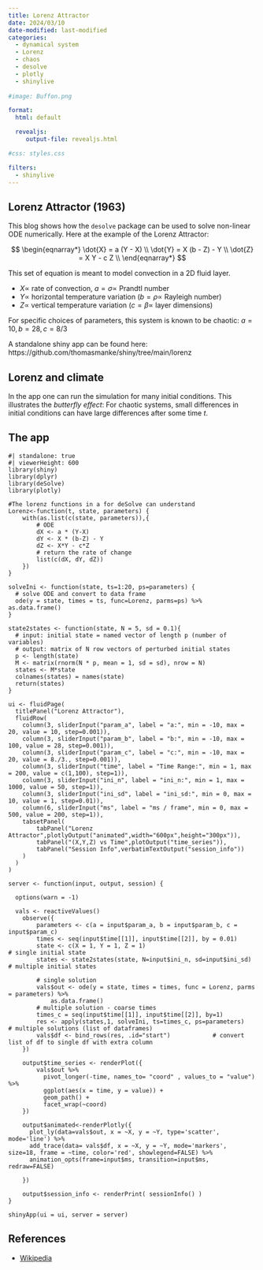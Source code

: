```yaml
---
title: Lorenz Attractor
date: 2024/03/10
date-modified: last-modified
categories: 
  - dynamical system
  - Lorenz
  - chaos
  - desolve
  - plotly
  - shinylive
  
#image: Buffon.png

format:
  html: default

  revealjs:
     output-file: revealjs.html 

#css: styles.css

filters:
  - shinylive
---
```


## Lorenz Attractor (1963)

This blog shows how the `desolve` package can be used to solve non-linear ODE numerically.
Here at the example of the Lorenz Attractor:

$$
\begin{eqnarray*}
\dot{X} = a (Y - X) \\
\dot{Y} = X (b - Z) - Y \\
\dot{Z} = X Y - c Z \\
\end{eqnarray*}
$$

This set of equation is meant to model convection in a 2D fluid layer.

- $X \propto$ rate of convection,  $a = \sigma \propto$ Prandtl number
- $Y \propto$ horizontal temperature variation ($b = \rho \propto$ Rayleigh number)
- $Z \propto$ vertical temperature variation ($c = \beta \propto$ layer dimensions)

For specific choices of parameters, this system is known to be chaotic: $a=10, b=28, c=8/3$

A standalone shiny app can be found here: https://github.com/thomasmanke/shiny/tree/main/lorenz

## Lorenz and climate 

In the app one can run the simulation for many initial conditions.
This illustrates the *butterfly effect*: For chaotic systems, small differences in initial conditions 
can have large differences after some time $t$.

## The app
```shinylive-r
#| standalone: true
#| viewerHeight: 600
library(shiny)
library(dplyr)
library(deSolve)
library(plotly)

#The lorenz functions in a for deSolve can understand
Lorenz<-function(t, state, parameters) {
    with(as.list(c(state, parameters)),{
        # ODE
        dX <- a * (Y-X)
        dY <- X * (b-Z) - Y
        dZ <- X*Y - c*Z        
        # return the rate of change
        list(c(dX, dY, dZ))
    })
}

solveIni <- function(state, ts=1:20, ps=parameters) {
  # solve ODE and convert to data frame
  ode(y = state, times = ts, func=Lorenz, parms=ps) %>% as.data.frame()
}

state2states <- function(state, N = 5, sd = 0.1){
  # input: initial state = named vector of length p (number of variables)
  # output: matrix of N row vectors of perturbed initial states
  p <- length(state)
  M <- matrix(rnorm(N * p, mean = 1, sd = sd), nrow = N)
  states <- M*state
  colnames(states) = names(state)
  return(states)
}

ui <- fluidPage( 
  titlePanel("Lorenz Attractor"),
  fluidRow(
    column(3, sliderInput("param_a", label = "a:", min = -10, max = 20, value = 10, step=0.001)),
    column(3, sliderInput("param_b", label = "b:", min = -10, max = 100, value = 28, step=0.001)),
    column(3, sliderInput("param_c", label = "c:", min = -10, max = 20, value = 8./3., step=0.001)),
    column(3, sliderInput("time", label = "Time Range:", min = 1, max = 200, value = c(1,100), step=1)),
    column(3, sliderInput("ini_n", label = "ini_n:", min = 1, max = 1000, value = 50, step=1)),
    column(3, sliderInput("ini_sd", label = "ini_sd:", min = 0, max = 10, value = 1, step=0.01)),
    column(6, sliderInput("ms", label = "ms / frame", min = 0, max = 500, value = 200, step=1)),
    tabsetPanel(
        tabPanel("Lorenz Attractor",plotlyOutput("animated",width="600px",height="300px")),
        tabPanel("(X,Y,Z) vs Time",plotOutput("time_series")),
        tabPanel("Session Info",verbatimTextOutput("session_info"))
    )
  )
)

server <- function(input, output, session) {

  options(warn = -1) 
  
  vals <- reactiveValues()
    observe({
        parameters <- c(a = input$param_a, b = input$param_b, c = input$param_c)
        times <- seq(input$time[[1]], input$time[[2]], by = 0.01)
        state <- c(X = 1, Y = 1, Z = 1)                                    # single initial state
        states <- state2states(state, N=input$ini_n, sd=input$ini_sd)      # multiple initial states

        # single solution
        vals$out <- ode(y = state, times = times, func = Lorenz, parms = parameters) %>%
            as.data.frame()
        # multiple solution - coarse times
        times_c = seq(input$time[[1]], input$time[[2]], by=1)   
        res <- apply(states,1, solveIni, ts=times_c, ps=parameters)   # multiple solutions (list of dataframes)
        vals$df <- bind_rows(res, .id="start")            # convert list of df to single df with extra column
    })

    output$time_series <- renderPlot({
        vals$out %>% 
          pivot_longer(-time, names_to= "coord" , values_to = "value") %>%
          ggplot(aes(x = time, y = value)) +
          geom_path() +
          facet_wrap(~coord)
    })

    output$animated<-renderPlotly({
      plot_ly(data=vals$out, x = ~X, y = ~Y, type='scatter', mode='line') %>%
      add_trace(data= vals$df, x = ~X, y = ~Y, mode='markers', size=18, frame = ~time, color='red', showlegend=FALSE) %>%
      animation_opts(frame=input$ms, transition=input$ms, redraw=FALSE)

    })

    output$session_info <- renderPrint( sessionInfo() )
}

shinyApp(ui = ui, server = server)
```


## References

-   [Wikipedia](https://en.wikipedia.org/wiki/Lorenz_system)

